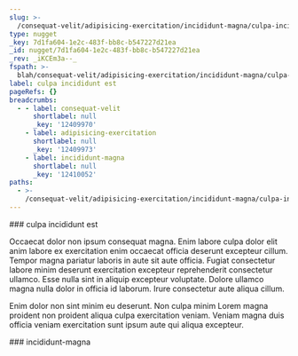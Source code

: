 ```yaml
---
slug: >-
  /consequat-velit/adipisicing-exercitation/incididunt-magna/culpa-incididunt-est
type: nugget
_key: 7d1fa604-1e2c-483f-bb8c-b547227d21ea
_id: nugget/7d1fa604-1e2c-483f-bb8c-b547227d21ea
_rev: _iKCEm3a--_
fspath: >-
  blah/consequat-velit/adipisicing-exercitation/incididunt-magna/culpa-incididunt-est.md
label: culpa incididunt est
pageRefs: {}
breadcrumbs:
  - - label: consequat-velit
      shortlabel: null
      _key: '12409970'
    - label: adipisicing-exercitation
      shortlabel: null
      _key: '12409973'
    - label: incididunt-magna
      shortlabel: null
      _key: '12410052'
paths:
  - >-
    /consequat-velit/adipisicing-exercitation/incididunt-magna/culpa-incididunt-est
---
```


<NuggetArea>
<Nugget slug="/consequat-velit/adipisicing-exercitation/incididunt-magna/culpa-incididunt-est" type="nugget" _key="7d1fa604-1e2c-483f-bb8c-b547227d21ea" _id="nugget/7d1fa604-1e2c-483f-bb8c-b547227d21ea" _rev="_iKCEm3a--_" fspath="blah/consequat-velit/adipisicing-exercitation/incididunt-magna/culpa-incididunt-est.md" label="culpa incididunt est" paths="/consequat-velit/adipisicing-exercitation/incididunt-magna/culpa-incididunt-est">
<NuggetBody>
### culpa incididunt est

Occaecat dolor non ipsum consequat magna. Enim labore culpa dolor elit anim labore ex exercitation enim occaecat officia deserunt excepteur cillum. Tempor magna pariatur laboris in aute sit aute officia. Fugiat consectetur labore minim deserunt exercitation excepteur reprehenderit consectetur ullamco. Esse nulla sint in aliquip excepteur voluptate. Dolore ullamco magna nulla dolor in officia id laborum. Irure consectetur aute aliqua cillum.

Enim dolor non sint minim eu deserunt. Non culpa minim Lorem magna proident non proident aliqua culpa exercitation veniam. Veniam magna duis officia veniam exercitation sunt ipsum aute qui aliqua excepteur.

</NuggetBody>
<Breadcrumbs>
<Crumbs>
<Crumb _key="12409970" label="consequat-velit" /><Crumb _key="12409973" label="adipisicing-exercitation" /><Crumb _key="12410052" label="incididunt-magna" />
</Crumbs>
</Breadcrumbs>
</Nugget>

<NuggetsInbound>
</NuggetsInbound>
<NuggetsOutbound>
</NuggetsOutbound>
</NuggetArea>
<PassagesInbound>
<Passage direction="inbound" type="passage" _key="12410052" _id="passage/12410052" _rev="_iKCEm3a---" label="incididunt-magna" passage="incididunt-magna" fspath="blah/consequat-velit/adipisicing-exercitation/incididunt-magna" paths="/consequat-velit/adipisicing-exercitation/incididunt-magna" slug="/consequat-velit/adipisicing-exercitation/incididunt-magna">
<NuggetBody>
### incididunt-magna

</NuggetBody>
<Breadcrumbs>
<Crumbs>
<Crumb _key="12409970" label="consequat-velit" /><Crumb _key="12409973" label="adipisicing-exercitation" />
</Crumbs>
</Breadcrumbs>
</Passage>

</PassagesInbound>
<PassagesOutbound>
</PassagesOutbound>
